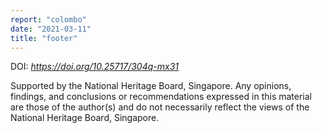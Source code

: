 ```yaml
---
report: "colombo"
date: "2021-03-11"
title: "footer"
---
```


<p>DOI: <em><a href="https://doi.org/10.25717/304q-mx31">https://doi.org/10.25717/304q-mx31</a></em></p>

Supported by the National Heritage Board, Singapore. Any opinions, findings, and conclusions or recommendations expressed in this material are those of the author(s) and do not necessarily reflect the views of the National Heritage Board, Singapore.
